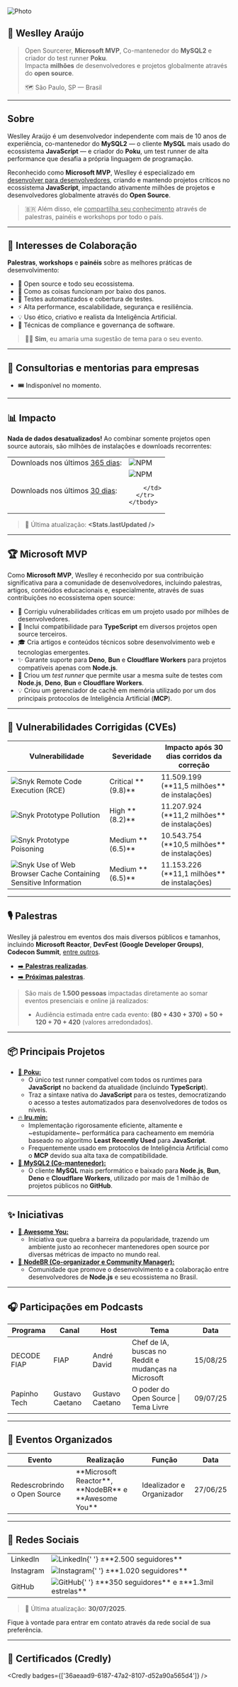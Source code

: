 
<div className='img-bio'>
  <img loading='lazy' alt='Photo' src='/img/1738374865030.jpeg' width={128} />
  <div>

## 📌 Weslley Araújo

> Open Sourcerer, <Link to="https://mvp.microsoft.com/en-US/mvp/profile/92f04098-519f-40f7-a22d-1f0579e3aae7">**Microsoft MVP**</Link>, Co-mantenedor do <Link to="https://sidorares.github.io/node-mysql2/">**MySQL2**</Link> e criador do test runner <Link to="https://poku.io/">**Poku**</Link>.<br />
> Impacta **milhões** de desenvolvedores e projetos globalmente através do **open source**.
>
> 🗺️ São Paulo, SP — Brasil

  </div>
</div>

---

## <UserSearch /> Sobre

Weslley Araújo é um desenvolvedor independente com mais de 10 anos de experiência, co-mantenedor do <Link to="https://sidorares.github.io/node-mysql2/">**MySQL2**</Link> — o cliente **MySQL** mais usado do ecossistema **JavaScript** — e criador do <Link to="https://poku.io/">**Poku**</Link>, um test runner de alta performance que desafia a própria linguagem de programação.

Reconhecido como <Link to="https://mvp.microsoft.com/en-US/mvp/profile/92f04098-519f-40f7-a22d-1f0579e3aae7">**Microsoft MVP**</Link>, Weslley é especializado em <ins>desenvolver para desenvolvedores</ins>, criando e mantendo projetos críticos no ecossistema **JavaScript**, impactando ativamente milhões de projetos e desenvolvedores globalmente através do **Open Source**.

<Admonition type='tip' title='' icon=''>

> 🇧🇷 Além disso, ele <ins>compartilha seu conhecimento</ins> através de palestras, painéis e workshops por todo o país.

</Admonition>

---

## 🚀 Interesses de Colaboração

**Palestras**, **workshops** e **painéis** sobre as melhores práticas de desenvolvimento:

- 🤝 Open source e todo seu ecossistema.
- 🔬 Como as coisas funcionam por baixo dos panos.
- 🧪 Testes automatizados e cobertura de testes.
- ⚡️ Alta performance, escalabilidade, segurança e resiliência.
- 💡 Uso ético, criativo e realista da Inteligência Artificial.
- 🔐 Técnicas de compliance e governança de software.

<Admonition type='tip' title='' icon=''>

> 🫶🏻 **Sim**, eu amaria uma sugestão de tema para o seu evento.

</Admonition>

---

## 👔 Consultorias e mentorias para empresas

- 🎟️ Indisponível no momento.

---

## 📊 Impacto

**Nada de dados desatualizados!** Ao combinar somente projetos open source autorais, são milhões de instalações e downloads recorrentes:

<div className='container'>
  <table>
    <tbody>
      <tr>
        <td>
          Downloads nos últimos <ins>365 dias</ins>:
        </td>
        <td>
          <img src='/img/npm.svg' alt='NPM' width={16} height={16} />
          <strong>
            <Stats.downloadsPerYear />
          </strong>
        </td>
      </tr>
      <tr>
        <td>
          Downloads nos últimos <ins>30 dias</ins>:
        </td>
        <td>
          <img src='/img/npm.svg' alt='NPM' width={16} height={16} />
          <strong>
            <Stats.downloadsPerMonth />
          </strong>

        </td>
      </tr>
    </tbody>

  </table>
</div>

> 🔄 Última atualização: **<Stats.lastUpdated />**

---

## 🏆 Microsoft MVP

Como <Link to="https://mvp.microsoft.com/en-US/mvp/profile/92f04098-519f-40f7-a22d-1f0579e3aae7">**Microsoft MVP**</Link>, Weslley é reconhecido por sua contribuição significativa para a comunidade de desenvolvedores, incluindo palestras, artigos, conteúdos educacionais e, especialmente, através de suas contribuições no ecossistema open source:

- 🔐 Corrigiu vulnerabilidades críticas em um projeto usado por milhões de desenvolvedores.
- 🔧 Inclui compatibilidade para **TypeScript** em diversos projetos open source terceiros.
- 🎓 Cria artigos e conteúdos técnicos sobre desenvolvimento web e tecnologias emergentes.
- ✨ Garante suporte para **Deno**, **Bun** e **Cloudflare Workers** para projetos compatíveis apenas com **Node.js**.
- 🧪 Criou um _test runner_ que permite usar a mesma suíte de testes com **Node.js**, **Deno**, **Bun** e **Cloudflare Workers**.
- 💡 Criou um gerenciador de cachê em memória utilizado por um dos principais protocolos de Inteligência Artificial (**MCP**).

---

## 👾 Vulnerabilidades Corrigidas (CVEs)

<div className='container'>
  <table>
    <thead>
      <tr>
        <th>Vulnerabilidade</th>
        <th>Severidade</th>
        <th>Impacto após 30 dias corridos da correção</th>
      </tr>
    </thead>
    <tbody>
      <tr>
        <td>
          <img src='/img/snyk.svg' alt='Snyk' width={16} height={16} />
          <Link to='https://security.snyk.io/vuln/SNYK-JS-MYSQL2-6591085'>
            Remote Code Execution (RCE)
          </Link>
        </td>
        <td>Critical **(9.8)**</td>
        <td>11.509.199 (**11,5 milhões** de instalações)</td>
      </tr>
      <tr>
        <td>
          <img src='/img/snyk.svg' alt='Snyk' width={16} height={16} />
          <Link to='https://security.snyk.io/vuln/SNYK-JS-MYSQL2-6861580'>
            Prototype Pollution
          </Link>
        </td>
        <td>High **(8.2)**</td>
        <td>11.207.924 (**11,2 milhões** de instalações)</td>
      </tr>
      <tr>
        <td>
          <img src='/img/snyk.svg' alt='Snyk' width={16} height={16} />
          <Link to='https://security.snyk.io/vuln/SNYK-JS-MYSQL2-6591084'>
            Prototype Poisoning
          </Link>
        </td>
        <td>Medium **(6.5)**</td>
        <td>10.543.754 (**10,5 milhões** de instalações)</td>
      </tr>
      <tr>
        <td>
          <img src='/img/snyk.svg' alt='Snyk' width={16} height={16} />
          <Link to='https://security.snyk.io/vuln/SNYK-JS-MYSQL2-6591300'>
            Use of Web Browser Cache Containing Sensitive Information
          </Link>
        </td>
        <td>Medium **(6.5)**</td>
        <td>11.153.226 (**11,1 milhões** de instalações)</td>
      </tr>
    </tbody>
  </table>
</div>

---

## 🎙️ Palestras

Weslley já palestrou em eventos dos mais diversos públicos e tamanhos, incluindo **Microsoft Reactor**, **DevFest (Google Developer Groups)**, **Codecon Summit**, [entre outros](/talks/).

- [➡️ **Palestras realizadas**](/talks/).
- [➡️ **Próximas palestras**](/).

<Admonition type='tip' title='' icon=''>

> São mais de **1.500 pessoas** impactadas diretamente ao somar eventos presenciais e online já realizados:
>
> - Audiência estimada entre cada evento: **(80 + 430 + 370) + 50 + 120 + 70 + 420** (valores arredondados).

</Admonition>

---

## 📦 Principais Projetos

- [🐷 **Poku:**](https://poku.io/)
  - O único test runner compatível com todos os runtimes para **JavaScript** no backend da atualidade (incluindo **TypeScript**).
  - Traz a sintaxe nativa do **JavaScript** para os testes, democratizando o acesso a testes automatizados para desenvolvedores de todos os níveis.
- [🔥 **lru.min:**](https://www.npmjs.com/package/lru.min)
  - Implementação rigorosamente eficiente, altamente e ~estupidamente~ performática para cacheamento em memória baseado no algoritmo **Least Recently Used** para **JavaScript**.
  - Frequentemente usado em protocolos de Inteligência Artificial como o **MCP** devido sua alta taxa de compatibilidade.
- [🐬 **MySQL2 (Co-mantenedor):**](https://sidorares.github.io/node-mysql2/)
  - O cliente **MySQL** mais performático e baixado para **Node.js**, **Bun**, **Deno** e **Cloudflare Workers**, utilizado por <Link to='https://github.com/sidorares/node-mysql2/network/dependents'>mais de 1 milhão de projetos públicos</Link> no **GitHub**.

---

## ✨ Iniciativas

- [🐜 **Awesome You:**](https://awesomeyou.io/)
  - Iniciativa que quebra a barreira da popularidade, trazendo um ambiente justo ao reconhecer mantenedores open source por diversas métricas de impacto no mundo real.
- [🐢 **NodeBR (Co-organizador e Community Manager):**](https://linktr.ee/nodebr)
  - Comunidade que promove o desenvolvimento e a colaboração entre desenvolvedores de **Node.js** e seu ecossistema no Brasil.

---

## 🎧 Participações em Podcasts

<div className='container'>
  <table>
    <thead>
      <tr>
        <th>Programa</th>
        <th>Canal</th>
        <th>Host</th>
        <th>Tema</th>
        <th>Data</th>
      </tr>
    </thead>
    <tbody>
      <tr>
        <td>
          <Link to='https://youtu.be/XdEsRjPllZs'>DECODE FIAP</Link>
        </td>
        <td>
          <Link to='https://www.youtube.com/@FiapBrasil'>FIAP</Link>
        </td>
        <td>
          <Link to='https://www.linkedin.com/in/andrefdavid/'>André David</Link>
        </td>
        <td>Chef de IA, buscas no Reddit e mudanças na Microsoft</td>
        <td>15/08/25</td>
      </tr>
      <tr>
        <td>
          <Link to='https://youtu.be/rdtgG6AAuIA'>Papinho Tech</Link>
        </td>
        <td>
          <Link to='https://www.youtube.com/@oguscaetano'>Gustavo Caetano</Link>
        </td>
        <td>
          <Link to='https://www.linkedin.com/in/oguscaetano/'>
            Gustavo Caetano
          </Link>
        </td>
        <td>O poder do Open Source | Tema Livre</td>
        <td>09/07/25</td>
      </tr>
    </tbody>
  </table>
</div>

---

## 📆 Eventos Organizados

<div className='container'>
  <table>
    <thead>
      <tr>
        <th>Evento</th>
        <th>Realização</th>
        <th>Função</th>
        <th>Data</th>
      </tr>
    </thead>
    <tbody>
      <tr>
        <td>
          <Link to='https://www.youtube.com/watch?v=_WTl3AJWMYI'>
            Redescrobrindo o Open Source
          </Link>
        </td>
        <td>**Microsoft Reactor**, **NodeBR** e **Awesome You**</td>
        <td>Idealizador e Organizador</td>
        <td>27/06/25</td>
      </tr>
    </tbody>
  </table>
</div>

---

## 🖖 Redes Sociais

<div className='container'>
  <table>
    <tbody>
      <tr>
        <td>
          <Link to='https://www.linkedin.com/in/wellwelwel/'>LinkedIn</Link>
        </td>
        <td>
          <img src='/img/linkedin.svg' alt='LinkedIn' width={16} height={16} />{' '}
          <span>±**2.500 seguidores**</span>
        </td>
      </tr>
      <tr>
        <td>
          <Link to='https://www.instagram.com/wellwelwel/'>Instagram</Link>
        </td>
        <td>
          <img
            src='/img/instagram.svg'
            alt='Instagram'
            width={16}
            height={16}
          />{' '}
          <span>±**1.020 seguidores**</span>
        </td>
      </tr>
      <tr>
        <td>
          <Link to='https://github.com/wellwelwel'>GitHub</Link>
        </td>
        <td>
          <img src='/img/github.svg' alt='GitHub' width={16} height={16} />{' '}
          <span>±**350 seguidores** e ±**1.3mil estrelas**</span>
        </td>
      </tr>
    </tbody>
  </table>
</div>

> 🔄 Última atualização: **30/07/2025**.

Fique à vontade para entrar em contato através da rede social de sua preferência.

---

## 🏅 Certificados (Credly)

<Credly badges={['36aeaad9-6187-47a2-8107-d52a90a565d4']} />
